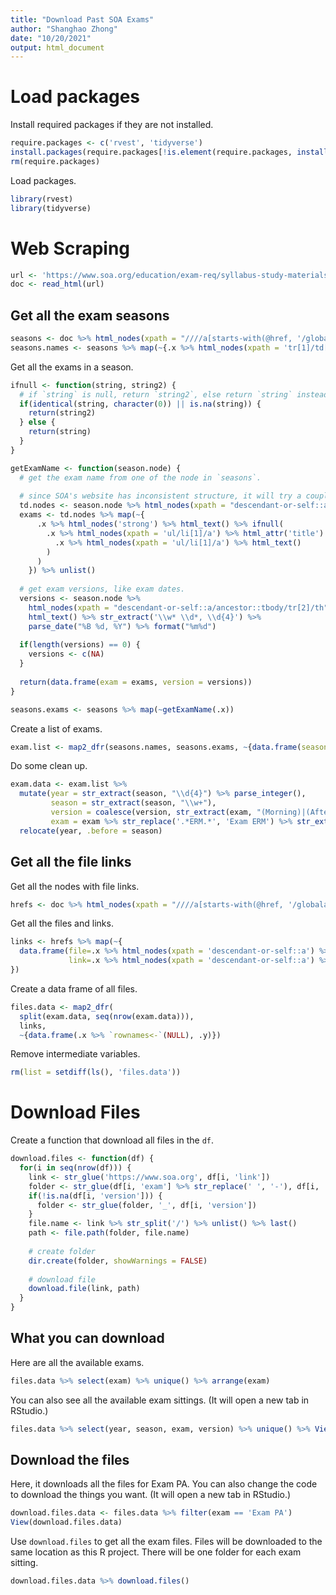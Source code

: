 ```yaml
---
title: "Download Past SOA Exams"
author: "Shanghao Zhong"
date: "10/20/2021"
output: html_document
---
```


# Load packages
Install required packages if they are not installed.
```r
require.packages <- c('rvest', 'tidyverse')
install.packages(require.packages[!is.element(require.packages, installed.packages())])
rm(require.packages)
```

Load packages.
```r
library(rvest)
library(tidyverse)
```

# Web Scraping
```r
url <- 'https://www.soa.org/education/exam-req/syllabus-study-materials/edu-multiple-choice-exam'
doc <- read_html(url)
```

## Get all the exam seasons
```r
seasons <- doc %>% html_nodes(xpath = "////a[starts-with(@href, '/globalassets/assets/files/edu/')]/ancestor::tbody")
seasons.names <- seasons %>% map(~{.x %>% html_nodes(xpath = 'tr[1]/td[1]') %>% html_text() %>% str_extract('\\w+\\s\\d{4}')})
```

Get all the exams in a season.
```r
ifnull <- function(string, string2) {
  # if `string` is null, return `string2`, else return `string` instead
  if(identical(string, character(0)) || is.na(string)) {
    return(string2)
  } else {
    return(string)
  }
}

getExamName <- function(season.node) {
  # get the exam name from one of the node in `seasons`. 
  
  # since SOA's website has inconsistent structure, it will try a couple things to get the exam name.
  td.nodes <- season.node %>% html_nodes(xpath = "descendant-or-self::a/ancestor::td")
  exams <- td.nodes %>% map(~{
      .x %>% html_nodes('strong') %>% html_text() %>% ifnull(
        .x %>% html_nodes(xpath = 'ul/li[1]/a') %>% html_attr('title') %>% ifnull(
          .x %>% html_nodes(xpath = 'ul/li[1]/a') %>% html_text()
        )
      )
    }) %>% unlist()
  
  # get exam versions, like exam dates.
  versions <- season.node %>% 
    html_nodes(xpath = "descendant-or-self::a/ancestor::tbody/tr[2]/th") %>% 
    html_text() %>% str_extract('\\w* \\d*, \\d{4}') %>% 
    parse_date("%B %d, %Y") %>% format("%m%d")
  
  if(length(versions) == 0) {
    versions <- c(NA)
  }
  
  return(data.frame(exam = exams, version = versions))
}

seasons.exams <- seasons %>% map(~getExamName(.x)) 
```

Create a list of exams.
```r
exam.list <- map2_dfr(seasons.names, seasons.exams, ~{data.frame(season = .x, .y)})
```

Do some clean up.
```r
exam.data <- exam.list %>%
  mutate(year = str_extract(season, "\\d{4}") %>% parse_integer(),
         season = str_extract(season, "\\w+"),
         version = coalesce(version, str_extract(exam, "(Morning)|(Afternoon)")),
         exam = exam %>% str_replace('.*ERM.*', 'Exam ERM') %>% str_extract("Exam \\w+(( |–)\\w+)*")) %>%
  relocate(year, .before = season)
```

## Get all the file links
Get all the nodes with file links.
```r
hrefs <- doc %>% html_nodes(xpath = "////a[starts-with(@href, '/globalassets/assets/files/edu/')]/ancestor::td")
```

Get all the files and links.
```r
links <- hrefs %>% map(~{
  data.frame(file=.x %>% html_nodes(xpath = 'descendant-or-self::a') %>% html_text(),
             link=.x %>% html_nodes(xpath = 'descendant-or-self::a') %>% html_attr('href'))
})
```

Create a data frame of all files.
```r
files.data <- map2_dfr(
  split(exam.data, seq(nrow(exam.data))), 
  links, 
  ~{data.frame(.x %>% `rownames<-`(NULL), .y)})
```

Remove intermediate variables.
```r
rm(list = setdiff(ls(), 'files.data'))
```

# Download Files
Create a function that download all files in the `df`.
```r
download.files <- function(df) {
  for(i in seq(nrow(df))) {
    link <- str_glue('https://www.soa.org', df[i, 'link'])
    folder <- str_glue(df[i, 'exam'] %>% str_replace(' ', '-'), df[i, 'year'], df[i, 'season'], .sep = "_")
    if(!is.na(df[i, 'version'])) {
      folder <- str_glue(folder, '_', df[i, 'version'])
    }
    file.name <- link %>% str_split('/') %>% unlist() %>% last()
    path <- file.path(folder, file.name)
    
    # create folder
    dir.create(folder, showWarnings = FALSE)
    
    # download file
    download.file(link, path)
  }
}
```

## What you can download
Here are all the available exams.
```r
files.data %>% select(exam) %>% unique() %>% arrange(exam)
```

You can also see all the available exam sittings. (It will open a new tab in RStudio.)
```r
files.data %>% select(year, season, exam, version) %>% unique() %>% View()
```

## Download the files
Here, it downloads all the files for Exam PA. You can also change the code to download the things you want. (It will open a new tab in RStudio.)
```r
download.files.data <- files.data %>% filter(exam == 'Exam PA')
View(download.files.data)
```

Use `download.files` to get all the exam files.
Files will be downloaded to the same location as this R project. 
There will be one folder for each exam sitting.
```r
download.files.data %>% download.files()
```

